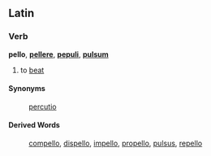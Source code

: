 ==Latin==
===Verb===
'''pello''', '''[[pellere]]''', '''[[pepuli]]''', '''[[pulsum]]'''

#to [[beat]]
====Synonyms====
:[[percutio]]
====Derived Words====
:[[compello]], [[dispello]], [[impello]], [[propello]], [[pulsus]], [[repello]]